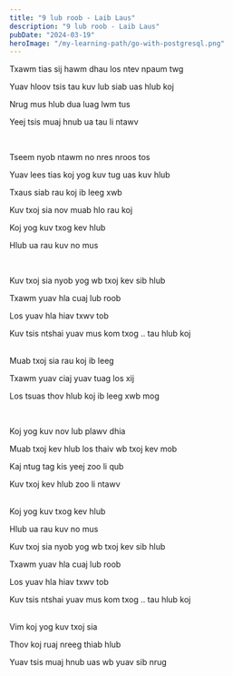 ```yaml
---
title: "9 lub roob - Laib Laus"
description: "9 lub roob - Laib Laus"
pubDate: "2024-03-19"
heroImage: "/my-learning-path/go-with-postgresql.png"
---
```


Txawm tias sij hawm dhau los ntev npaum twg

Yuav hloov tsis tau kuv lub siab uas hlub koj

Nrug mus hlub dua luag lwm tus

Yeej tsis muaj hnub ua tau li ntawv

<br />

Tseem nyob ntawm no nres nroos tos

Yuav lees tias koj yog kuv tug uas kuv hlub

Txaus siab rau koj ib leeg xwb

Kuv txoj sia nov muab hlo rau koj

Koj yog kuv txog kev hlub

Hlub ua rau kuv no mus

<br />

Kuv txoj sia nyob yog wb txoj kev sib hlub

Txawm yuav hla cuaj lub roob

Los yuav hla hiav txwv tob

Kuv tsis ntshai yuav mus kom txog .. tau hlub koj

<br />
Muab txoj sia rau koj ib leeg

Txawm yuav ciaj yuav tuag los xij

Los tsuas thov hlub koj ib leeg xwb mog

<br />

Koj yog kuv nov lub plawv dhia

Muab txoj kev hlub los thaiv wb txoj kev mob

Kaj ntug tag kis yeej zoo li qub

Kuv txoj kev hlub zoo li ntawv

<br />
Koj yog kuv txog kev hlub

Hlub ua rau kuv no mus

Kuv txoj sia nyob yog wb txoj kev sib hlub

Txawm yuav hla cuaj lub roob

Los yuav hla hiav txwv tob

Kuv tsis ntshai yuav mus kom txog .. tau hlub koj

<br />
Vim koj yog kuv txoj sia

Thov koj ruaj nreeg thiab hlub

Yuav tsis muaj hnub uas wb yuav sib nrug
